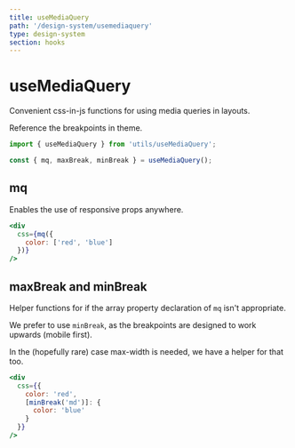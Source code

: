 ```yaml
---
title: useMediaQuery
path: '/design-system/usemediaquery'
type: design-system
section: hooks
---
```


# useMediaQuery

Convenient css-in-js functions for using media queries in layouts.

Reference the breakpoints in theme.

```jsx
import { useMediaQuery } from 'utils/useMediaQuery';

const { mq, maxBreak, minBreak } = useMediaQuery();
```

## mq

Enables the use of responsive props anywhere.

```jsx
<div
  css={mq({
    color: ['red', 'blue']
  })}
/>
```

## maxBreak and minBreak

Helper functions for if the array property declaration of `mq` isn't appropriate.

We prefer to use `minBreak`, as the breakpoints are designed to work upwards (mobile first).

In the (hopefully rare) case max-width is needed, we have a helper for that too.

```jsx
<div
  css={{
    color: 'red',
    [minBreak('md')]: {
      color: 'blue'
    }
  }}
/>
```
